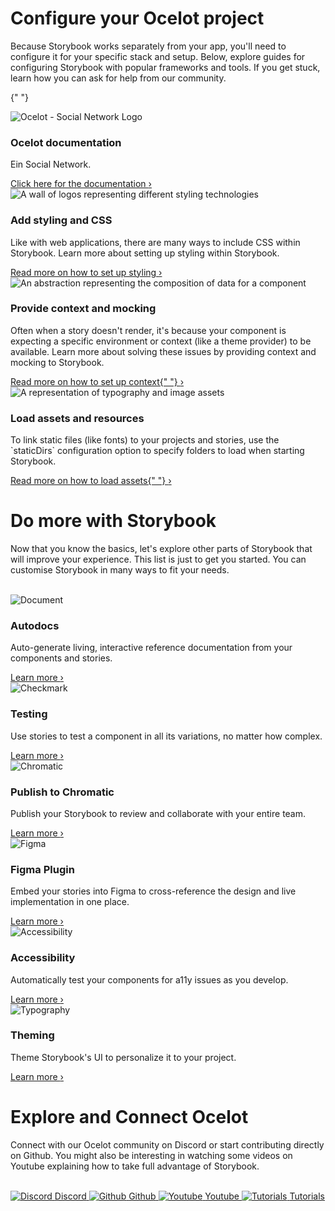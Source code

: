 

<Meta title="Configure your project" />

# Configure your Ocelot project

Because Storybook works separately from your app, you'll need to configure it for your specific stack and setup. Below, explore guides for configuring Storybook with popular frameworks and tools. If you get stuck, learn how you can ask for help from our community.

{" "}

<div className="sb-section-item">
  <img src={OcelotLogoDocsify} alt="Ocelot - Social Network Logo" />
  <div className="sb-block">
    <h3>Ocelot documentation</h3>
    <p>Ein Social Network.</p>
    <a
      href="https://ocelot-social-community.github.io/ocelot-future/#/"
      target="_blank"
    >
      Click here for the documentation
      <span className="sb-chevron">&#8250;</span>
    </a>
  </div>
</div>
<div className="sb-section">
  <div className="sb-section-item">
    <img
      src={Styling}
      alt="A wall of logos representing different styling technologies"
    />
    <div className="sb-block">
      <h3>Add styling and CSS</h3>
      <p>
        Like with web applications, there are many ways to include CSS within
        Storybook. Learn more about setting up styling within Storybook.
      </p>
      <a
        href="https://storybook.js.org/docs/{{renderer}}/configure/styling-and-css"
        target="_blank"
      >
        Read more on how to set up styling
        <span className="sb-chevron">&#8250;</span>
      </a>
    </div>
  </div>
  <div className="sb-section-item">
    <img
      src={Context}
      alt="An abstraction representing the composition of data for a component"
    />
    <div className="sb-block">
      <h3>Provide context and mocking</h3>
      <p>
        Often when a story doesn't render, it's because your component is
        expecting a specific environment or context (like a theme provider) to
        be available. Learn more about solving these issues by providing context
        and mocking to Storybook.
      </p>
      <a
        href="https://storybook.js.org/docs/{{renderer}}/writing-stories/decorators#context-for-mocking"
        target="_blank"
      >
        Read more on how to set up context{" "}
        <span className="sb-chevron">&#8250;</span>
      </a>
    </div>
  </div>
  <div className="sb-section-item">
    <img src={Assets} alt="A representation of typography and image assets" />
    <div className="sb-block">
      <h3>Load assets and resources</h3>
      <p>
        To link static files (like fonts) to your projects and stories, use the
        `staticDirs` configuration option to specify folders to load when
        starting Storybook.
      </p>
      <a
        href="https://storybook.js.org/docs/{{renderer}}/configure/images-and-assets"
        target="_blank"
      >
        Read more on how to load assets{" "}
        <span className="sb-chevron">&#8250;</span>
      </a>
    </div>
  </div>
</div>

# Do more with Storybook

Now that you know the basics, let's explore other parts of Storybook that will improve your experience. This list is just to get you started. You can customise Storybook in many ways to fit your needs.

<br />

<div className="sb-section">
  <div className="sb-features-grid-container">
    <div className="sb-grid-item">
      <img src={Document} alt="Document" />
      <h3>Autodocs</h3>
      <p>
        Auto-generate living, interactive reference documentation from your
        components and stories.
      </p>
      <a
        href="https://storybook.js.org/docs/{{renderer}}/writing-docs/autodocs"
        target="_blank"
      >
        Learn more <span className="sb-chevron">&#8250;</span>
      </a>
    </div>
    <div className="sb-grid-item">
      <img src={Checkmark} alt="Checkmark" />
      <h3>Testing</h3>
      <p>
        Use stories to test a component in all its variations, no matter how
        complex.
      </p>
      <a
        href="https://storybook.js.org/docs/{{renderer}}/writing-tests/introduction"
        target="_blank"
      >
        Learn more <span className="sb-chevron">&#8250;</span>
      </a>
    </div>
    <div className="sb-grid-item">
      <img src={Chromatic} alt="Chromatic" />
      <h3>Publish to Chromatic</h3>
      <p>
        Publish your Storybook to review and collaborate with your entire team.
      </p>
      <a
        href="https://storybook.js.org/docs/{{renderer}}/sharing/publish-storybook#publish-storybook-with-chromatic"
        target="_blank"
      >
        Learn more <span className="sb-chevron">&#8250;</span>
      </a>
    </div>
    <div className="sb-grid-item">
      <img src={Figma} alt="Figma" />
      <h3>Figma Plugin</h3>
      <p>
        Embed your stories into Figma to cross-reference the design and live
        implementation in one place.
      </p>
      <a
        href="https://storybook.js.org/docs/{{renderer}}/sharing/design-integrations#embed-storybook-in-figma-with-the-plugin"
        target="_blank"
      >
        Learn more <span className="sb-chevron">&#8250;</span>
      </a>
    </div>
    <div className="sb-grid-item">
      <img src={Accessibility} alt="Accessibility" />
      <h3>Accessibility</h3>
      <p>Automatically test your components for a11y issues as you develop.</p>
      <a
        href="https://storybook.js.org/docs/{{renderer}}/writing-tests/accessibility-testing"
        target="_blank"
      >
        Learn more <span className="sb-chevron">&#8250;</span>
      </a>
    </div>
    <div className="sb-grid-item">
      <img src={Typography} alt="Typography" />
      <h3>Theming</h3>
      <p>Theme Storybook's UI to personalize it to your project.</p>
      <a
        href="https://storybook.js.org/docs/{{renderer}}/configure/theming"
        target="_blank"
      >
        Learn more <span className="sb-chevron">&#8250;</span>
      </a>
    </div>
  </div>
</div>

# Explore and Connect Ocelot

Connect with our Ocelot community on Discord or start contributing directly on Github. You might also be interesting in watching some videos on Youtube explaining how to take full advantage of Storybook.

<br />

<div className="sb-section">
  <div className="sb-card-grid-container">
    <a
      className="sb-explore-card"
      href="https://discord.gg/qCXdMxdh"
      target="_blank"
    >
      <img src={Discord} alt="Discord" />
      <span>Discord</span>
    </a>
    <a
      className="sb-explore-card"
      href="https://github.com/Ocelot-Social-Community/ocelot-future"
      target="_blank"
    >
      <img src={Github} alt="Github" />
      <span>Github</span>
    </a>
    <a
      className="sb-explore-card"
      href="https://www.youtube.com/@chromaticui"
      target="_blank"
    >
      <img src={Youtube} alt="Youtube" />
      <span>Youtube</span>
    </a>
    <a
      className="sb-explore-card"
      href="https://storybook.js.org/tutorials/"
      target="_blank"
    >
      <img src={Tutorials} alt="Tutorials" />
      <span>Tutorials</span>
    </a>
  </div>
</div>

<style>
  {`
  .sb-section {
    width: 100%;
    margin-bottom: 64px;
  }

  .sb-section img {
    border-radius: 10px;
    max-height: 170px;
  }

  .sb-section-item {
    width: 100%;
    margin-bottom: 20px;
    width: 100%;
    display: flex;
    gap: 18px;
    align-items: center;
  }

  .sb-section-item a,
  .sb-grid-item a {
    font-size: 13px;
    transition: transform 150ms ease-out,color 150ms ease-out;
  }

  .sb-section-item img {
    width: 297px;
  }

  .sb-section-item a > p,
  .sb-grid-item a > p {
    all: unset;
  }

  .sb-block {
    flex: 1;
    margin-left: 10px;
  }

  .sb-chevron {
    margin-left: 5px;
  }

  .sb-features-grid-container {
    display: grid;
    grid-template-columns: repeat(3, 1fr);
    grid-gap: 40px 20px;
  }

  .sb-grid-item img {
    max-height: 48px;
    margin-bottom: 12px;
  }

  .sb-card-grid-container {
    display: grid;
    grid-template-columns: repeat(4, 1fr);
    grid-gap: 20px;
  }

  .sb-explore-card {
    border-radius: 8px;
    border: 2px solid #00000010;
    padding: 20px;
    display: grid;
    justify-content: center;
    font-weight: 700;
    transition: background 150ms ease-out, border 150ms ease-out, transform 150ms ease-out;
    color: #333333;
    gap: 8px;
  }

  .sb-explore-card:hover {
    border-color: #1EA7FD50;
    transform: translate3d(0, -3px, 0);
    box-shadow: rgba(0, 0, 0, 0.08) 0 3px 10px 0;
  }

  .sb-explore-card:active {
    border-color: #1EA7FD;
    transform: translate3d(0, 0, 0);
  }

  .sb-card-background {
    width: 100%;
    height: 150px;
    background-color: #ccc;
  }

  @media screen and (max-width: 600px) {
    .sb-section-item {
      flex-direction: column;
      align-items: flex-start;
    }
    .sb-block {
      margin-left: 0;
      margin-top: 10px;
    }
    .sb-features-grid-container {
      grid-template-columns: repeat(1, 1fr);
    }
    .sb-card-grid-container {
      grid-template-columns: repeat(2, 1fr);
    }
  }
  `}
</style>
